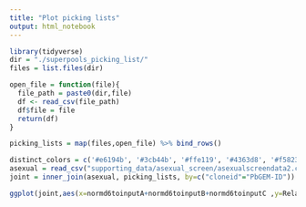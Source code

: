 ```yaml
---
title: "Plot picking lists"
output: html_notebook
---
```


```r
library(tidyverse)
dir = "./superpools_picking_list/"
files = list.files(dir)

open_file = function(file){
  file_path = paste0(dir,file)
  df <- read_csv(file_path)
  df$file = file
  return(df)
}

picking_lists = map(files,open_file) %>% bind_rows()
```
```r

distinct_colors = c('#e6194b', '#3cb44b', '#ffe119', '#4363d8', '#f58231', '#911eb4', '#46f0f0', '#f032e6', '#bcf60c', '#fabebe', '#008080', '#e6beff', '#9a6324', '#fffac8', '#800000', '#aaffc3', '#808000', '#ffd8b1', '#000075', '#808080', '#ffffff', '#000000')
asexual = read_csv("supporting_data/asexual_screen/asexualscreendata2.csv") %>% filter(phenotype %in% c("Dispensable","Slow"))
joint = inner_join(asexual, picking_lists, by=c("cloneid"="PbGEM-ID"))

ggplot(joint,aes(x=normd6toinputA+normd6toinputB+normd6toinputC ,y=Relative.Growth.Rate,color=substr(file,1,11)))+geom_point()+facet_wrap(~phenotype)+scale_x_log10()+scale_color_manual(values=distinct_colors)+theme_bw()


```

